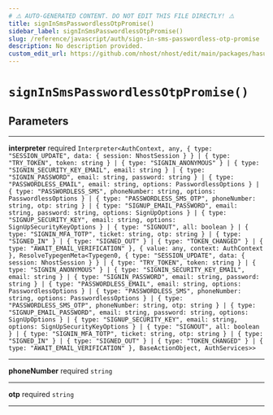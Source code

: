 ```yaml
---
# ⚠️ AUTO-GENERATED CONTENT. DO NOT EDIT THIS FILE DIRECTLY! ⚠️
title: signInSmsPasswordlessOtpPromise()
sidebar_label: signInSmsPasswordlessOtpPromise()
slug: /reference/javascript/auth/sign-in-sms-passwordless-otp-promise
description: No description provided.
custom_edit_url: https://github.com/nhost/nhost/edit/main/packages/hasura-auth-js/src/core/promises/signInSmsPasswordlessOtp.ts#L11
---
```


# `signInSmsPasswordlessOtpPromise()`

## Parameters

---

**<span className="parameter-name">interpreter</span>** <span className="optional-status">required</span> `Interpreter<AuthContext, any, { type: "SESSION_UPDATE", data: { session: NhostSession } } | { type: "TRY_TOKEN", token: string } | { type: "SIGNIN_ANONYMOUS" } | { type: "SIGNIN_SECURITY_KEY_EMAIL", email: string } | { type: "SIGNIN_PASSWORD", email: string, password: string } | { type: "PASSWORDLESS_EMAIL", email: string, options: PasswordlessOptions } | { type: "PASSWORDLESS_SMS", phoneNumber: string, options: PasswordlessOptions } | { type: "PASSWORDLESS_SMS_OTP", phoneNumber: string, otp: string } | { type: "SIGNUP_EMAIL_PASSWORD", email: string, password: string, options: SignUpOptions } | { type: "SIGNUP_SECURITY_KEY", email: string, options: SignUpSecurityKeyOptions } | { type: "SIGNOUT", all: boolean } | { type: "SIGNIN_MFA_TOTP", ticket: string, otp: string } | { type: "SIGNED_IN" } | { type: "SIGNED_OUT" } | { type: "TOKEN_CHANGED" } | { type: "AWAIT_EMAIL_VERIFICATION" }, { value: any, context: AuthContext }, ResolveTypegenMeta<Typegen0, { type: "SESSION_UPDATE", data: { session: NhostSession } } | { type: "TRY_TOKEN", token: string } | { type: "SIGNIN_ANONYMOUS" } | { type: "SIGNIN_SECURITY_KEY_EMAIL", email: string } | { type: "SIGNIN_PASSWORD", email: string, password: string } | { type: "PASSWORDLESS_EMAIL", email: string, options: PasswordlessOptions } | { type: "PASSWORDLESS_SMS", phoneNumber: string, options: PasswordlessOptions } | { type: "PASSWORDLESS_SMS_OTP", phoneNumber: string, otp: string } | { type: "SIGNUP_EMAIL_PASSWORD", email: string, password: string, options: SignUpOptions } | { type: "SIGNUP_SECURITY_KEY", email: string, options: SignUpSecurityKeyOptions } | { type: "SIGNOUT", all: boolean } | { type: "SIGNIN_MFA_TOTP", ticket: string, otp: string } | { type: "SIGNED_IN" } | { type: "SIGNED_OUT" } | { type: "TOKEN_CHANGED" } | { type: "AWAIT_EMAIL_VERIFICATION" }, BaseActionObject, AuthServices>>`

---

**<span className="parameter-name">phoneNumber</span>** <span className="optional-status">required</span> `string`

---

**<span className="parameter-name">otp</span>** <span className="optional-status">required</span> `string`

---
